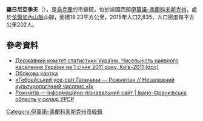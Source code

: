 {{No footnotes|time=2015-09-16T15:14:54+00:00}}
{{coord|48|56|11|N|24|9|17|E|scale:30000|display=title}}

'''羅日尼亞季夫'''（{{lang-uk|Рожнятів}}），是[[烏克蘭|烏克蘭]]的市級鎮，位於該國西部[[伊萬諾-弗蘭科夫斯克州|伊萬諾-弗蘭科夫斯克州]]，處於[[戈爾加內山脈|戈爾加內山脈]]山腳，面積19.23平方公里，2015年人口2,835，人口密度每平方公里202人。

==參考資料==
*[https://web.archive.org/web/20121010205321/http://stat6.stat.lviv.ua/PXWEB2007/ukr/publ/2011/chnas.zip Державний комітет статистики України. Чисельність наявного населення України на 1 січня 2011 року, Київ-2011 (doc)]
* [http://gska2.rada.gov.ua/pls/z7502/A005?rdat1=09.07.2008&rf7571=14088 Облікова картка]{{dead link|date=2018年4月 |bot=InternetArchiveBot |fix-attempted=yes }}
* [http://www.ji.lviv.ua/n48texts/rozhniativ.htm «Гебрейський усе-світ Галичини — Рожнятів» // Незалежний культурологічний часопис «Ї» ]
* [http://imsu-ivano-frankivsk.com/mista-i-sela-ivano-frankivskoi-oblasti/rozhnjatvskij-rajon/rozhnjatv.html Рожнятів — Інформаційно-пізнавальний сайт | Івано-Франківська область у складі УРСР]

{{DEFAULTSORT:Рожнятів}}
[[Category:伊萬諾-弗蘭科夫斯克州市級鎮|Category:伊萬諾-弗蘭科夫斯克州市級鎮]]


{{IvanoFrankivsk-geo-stub}}